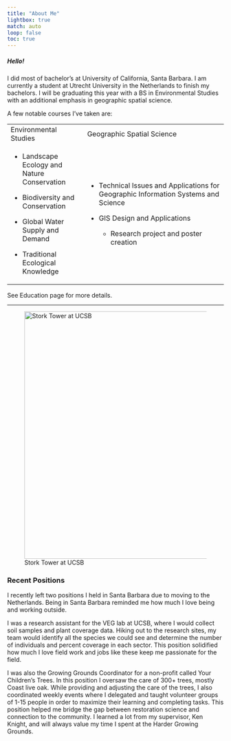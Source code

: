 ```yaml
---
title: "About Me"
lightbox: true
match: auto
loop: false
toc: true
---
```


##### Hello!

I did most of bachelor's at University of California, Santa Barbara. I am currently a student at Utrecht University in the Netherlands to finish my bachelors. I will be graduating this year with a BS in Environmental Studies with an additional emphasis in geographic spatial science.

A few notable courses I've taken are:

+-----------------------------------------------+--------------------------------------------------------------------------------------+
| Environmental Studies                         | Geographic Spatial Science                                                           |
+-----------------------------------------------+--------------------------------------------------------------------------------------+
| -   Landscape Ecology and Nature Conservation | -   Technical Issues and Applications for Geographic Information Systems and Science |
|                                               |                                                                                      |
| -   Biodiversity and Conservation             | -   GIS Design and Applications                                                      |
|                                               |                                                                                      |
| -   Global Water Supply and Demand            |     -   Research project and poster creation                                         |
|                                               |                                                                                      |
| -   Traditional Ecological Knowledge          |                                                                                      |
+-----------------------------------------------+--------------------------------------------------------------------------------------+

See Education page for more details.

------------------------------------------------------------------------

![Stork Tower at UCSB](photos/stork_tower.jpeg){fig-align="left" width="6in"}

### Recent Positions

I recently left two positions I held in Santa Barbara due to moving to the Netherlands. Being in Santa Barbara reminded me how much I love being and working outside.

I was a research assistant for the VEG lab at UCSB, where I would collect soil samples and plant coverage data. Hiking out to the research sites, my team would identify all the species we could see and determine the number of individuals and percent coverage in each sector. This position solidified how much I love field work and jobs like these keep me passionate for the field.

I was also the Growing Grounds Coordinator for a non-profit called Your Children's Trees. In this position I oversaw the care of 300+ trees, mostly Coast live oak. While providing and adjusting the care of the trees, I also coordinated weekly events where I delegated and taught volunteer groups of 1-15 people in order to maximize their learning and completing tasks. This position helped me bridge the gap between restoration science and connection to the community. I learned a lot from my supervisor, Ken Knight, and will always value my time I spent at the Harder Growing Grounds.

